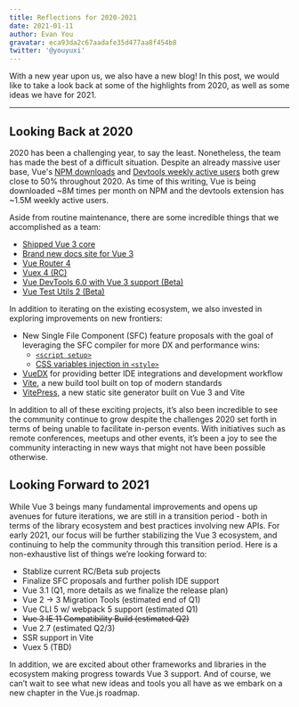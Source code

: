 ```yaml
---
title: Reflections for 2020-2021
date: 2021-01-11
author: Evan You
gravatar: eca93da2c67aadafe35d477aa8f454b8
twitter: '@youyuxi'
---
```


With a new year upon us, we also have a new blog! In this post, we would like to take a look back at some of the highlights from 2020, as well as some ideas we have for 2021.

---

## Looking Back at 2020

2020 has been a challenging year, to say the least. Nonetheless, the team has made the best of a difficult situation. Despite an already massive user base, Vue's [NPM downloads](https://npm-stat.com/charts.html?package=vue&from=2020-01-01&to=2020-12-31) and [Devtools weekly active users](https://chrome-stats.com/d/nhdogjmejiglipccpnnnanhbledajbpd) both grew close to 50% throughout 2020. As time of this writing, Vue is being downloaded ~8M times per month on NPM and the devtools extension has ~1.5M weekly active users.

Aside from routine maintenance, there are some incredible things that we accomplished as a team:

- [Shipped Vue 3 core](https://github.com/vuejs/vue-next/releases/tag/v3.0.0)
- [Brand new docs site for Vue 3](https://v3.vuejs.org/)
- [Vue Router 4](https://github.com/vuejs/vue-router-next/releases/tag/v4.0.0)
- [Vuex 4 (RC)](https://next.vuex.vuejs.org/)
- [Vue DevTools 6.0 with Vue 3 support (Beta)](https://chrome.google.com/webstore/detail/vuejs-devtools/ljjemllljcmogpfapbkkighbhhppjdbg)
- [Vue Test Utils 2 (Beta)](https://vue-test-utils.vuejs.org/v2/guide/introduction.html)

In addition to iterating on the existing ecosystem, we also invested in exploring improvements on new frontiers:

- New Single File Component (SFC) feature proposals with the goal of leveraging the SFC compiler for more DX and performance wins:
  - [`<script setup>`](https://github.com/vuejs/rfcs/pull/227)
  - [CSS variables injection in `<style>`](https://github.com/vuejs/rfcs/pull/231)
- [VueDX](https://github.com/znck/vue-developer-experience) for providing better IDE integrations and development workflow
- [Vite](http://vitejs.dev/), a new build tool built on top of modern standards
- [VitePress](https://vitepress.vuejs.org/), a new static site generator built on Vue 3 and Vite

In addition to all of these exciting projects, it’s also been incredible to see the community continue to grow despite the challenges 2020 set forth in terms of being unable to facilitate in-person events. With initiatives such as remote conferences, meetups and other events, it’s been a joy to see the community interacting in new ways that might not have been possible otherwise.

## Looking Forward to 2021

While Vue 3 beings many fundamental improvements and opens up avenues for future iterations, we are still in a transition period - both in terms of the library ecosystem and best practices involving new APIs. For early 2021, our focus will be further stabilizing the Vue 3 ecosystem, and continuing to help the community through this transition period. Here is a non-exhaustive list of things we’re looking forward to:

- Stablize current RC/Beta sub projects
- Finalize SFC proposals and further polish IDE support
- Vue 3.1 (Q1, more details as we finalize the release plan)
- Vue 2 → 3 Migration Tools (estimated end of Q1)
- Vue CLI 5 w/ webpack 5 support (estimated Q1)
- ~~Vue 3 IE 11 Compatibility Build (estimated Q2)~~
- Vue 2.7 (estimated Q2/3)
- SSR support in Vite
- Vuex 5 (TBD)

In addition, we are excited about other frameworks and libraries in the ecosystem making progress towards Vue 3 support. And of course, we can’t wait to see what new ideas and tools you all have as we embark on a new chapter in the Vue.js roadmap.
